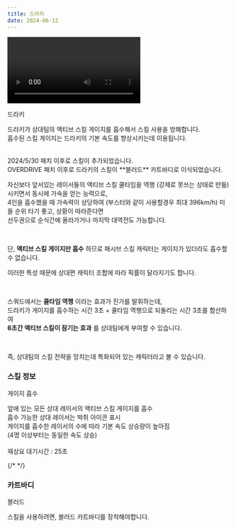 ```yaml
---
title: 드라키
date: 2024-06-12
---
```


<Division className="mdRatio">
	<Video fileName="skill/skill-draki.mp4" />
</Division>

<Sprite className="character" backgroundPosition="-59px -1054px">드라키</Sprite>

<Bq>드라키가 상대팀의 액티브 스킬 게이지를 흡수해서 스킬 사용을 방해합니다.<br/>
흡수된 스킬 게이지는 드라키의 기본 속도를 향상시키는데 이용됩니다.<br/><br/>
<Link target="_blank" href="https://kartdrift.nexon.com/kartdrift/ko/news/update/view?threadId=2527539">2024/5/30 패치</Link> 이후로 스킬이 추가되었습니다.<br/>
OVERDRIVE 패치 이후로 드라키의 스킬이 **블러드** 카트바디로 이식되었습니다.</Bq>

자신보다 앞서있는 레이서들의 액티브 스킬 쿨타임을 역행 (강제로 못쓰는 상태로 만듦) 시키면서 동시에 가속을 얻는 능력으로, <br/>
4인을 흡수했을 때 가속력이 상당하여 (부스터와 같이 사용할경우 최대 396km/h) 미들 순위 타기 좋고, 상황이 따라준다면 <br/>
선두권으로 순식간에 올라가거나 마지막 대역전도 가능합니다. 

<br/>

단, **액티브 스킬 게이지만 흡수** 하므로 패시브 스킬 캐릭터는 게이지가 있더라도 흡수할 수 없습니다. 

이러한 특성 때문에 상대편 캐릭터 조합에 따라 픽률이 달라지기도 합니다.

<br/>

스쿼드에서는 **쿨타임 역행** 이라는 효과가 진가를 발휘하는데, <br/>
드라키가 게이지를 흡수하는 시간 3초 + 쿨타임 역행으로 되돌리는 시간 3초를 합산하여 <br/> 
**6초간 액티브 스킬이 잠기는 효과** 를 상대팀에게 부여할 수 있습니다.

<br/>

즉, 상대팀의 스킬 전략을 망치는데 특화되어 있는 캐릭터라고 볼 수 있습니다.

### 스킬 정보

<Sprite className="skill" backgroundPosition="-550px -100px">게이지 흡수</Sprite>

<Info diffText="중급자 추천" titleText="게이지 흡수" tagText="액티브"/>

<Bq>앞에 있는 모든 상대 레이서의 액티브 스킬 게이지를 흡수<br/>
흡수 가능한 상대 레이서는 박쥐 아이콘 표시<br/>
게이지를 흡수한 레이서의 수에 따라 기본 속도 상승량이 높아짐<br/>
(4명 이상부터는 동일한 속도 상승)<br/><br/>
재상요 대기시간 : 25초</Bq>

{/* <TagList title="재사용 대기시간">
    <Tag name="일반" text1="25초"/>
    <Tag name="고급" text1="23.7초"/>
    <Tag name="희귀" text1="22.4초"/>
    <Tag name="영웅" text1="21.1초"/>
    <Tag name="전설" text1="19.8초"/>
</TagList> */}

### 카트바디

<Sprite className="kart" backgroundPosition="-1001px -2639px">
	블러드
</Sprite>

스킬을 사용하려면, 블러드 카트바디를 장착해야합니다.